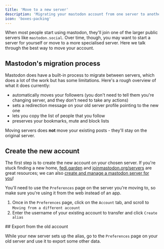 ```yaml
---
title: 'Move to a new server'
description: 'Migrating your mastodon account from one server to another'
icon: 'boxes-packing'
---
```


When most people start using mastodon, they'll join one of the larger public servers like `mastodon.social`. Over time, though, you may want to start a server for yourself or move to a more specialised server. Here we talk through the best way to move your account.

## Mastodon's migration process

Mastodon does have a built-in process to migrate between servers, which does a lot of the work but has some limitations. Here's a rough overview of what it does currently:

* automatically moves your followers (you don't need to tell them you're changing server, and they don't need to take any actions)
* sets a redirection message on your old server profile pointing to the new one
* lets you copy the list of people that you follow
* preserves your bookmarks, mute and block lists

<Info>Moving servers does **not** move your existing posts - they'll stay on the original server.</Info>

## Create the new account

The first step is to create the new account on your chosen server. If you're stuck finding a new home, [fedi.garden](https://fedi.garden) and [joinmastodon.org/servers](https://joinmastodon.org/servers) are great resources; we can also [create and manage a mastodon server for you](https://mastodon.site/mastodon-servers)!

You'll need to use the `Preferences` page on the server you're moving to, so make sure you're using it from the web instead of an app.

1. Once in the `Preferences` page, click on the `Account` tab, and scroll to `Moving from a different account`
2. Enter the username of your existing account to transfer and click `Create alias`

## Export from the old account

While your new server sets up the alias, go to the `Preferences` page on your old server and use it to export some other data.

